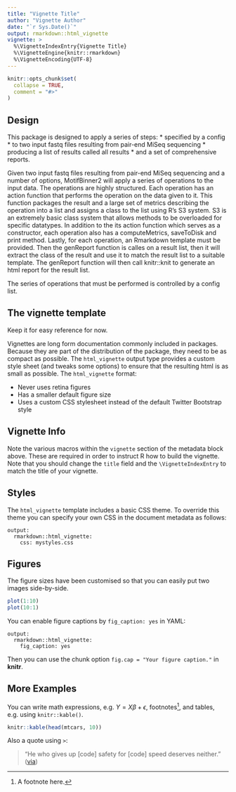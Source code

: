 ```yaml
---
title: "Vignette Title"
author: "Vignette Author"
date: "`r Sys.Date()`"
output: rmarkdown::html_vignette
vignette: >
  %\VignetteIndexEntry{Vignette Title}
  %\VignetteEngine{knitr::rmarkdown}
  %\VignetteEncoding{UTF-8}
---
```


```r
knitr::opts_chunk$set(
  collapse = TRUE,
  comment = "#>"
)
```

## Design

This package is designed to apply a series of steps:
* specified by a config
* to two input fastq files resulting from pair-end MiSeq sequencing
* producing a list of results called all results
* and a set of comprehensive reports.


Given two input fastq files resulting from pair-end MiSeq sequencing and a
number of options, MotifBinner2 will apply a series of operations to the input
data. The operations are highly structured. Each operation has an action
function that performs the operation on the data given to it. This function
packages the result and a large set of metrics describing the operation into a
list and assigns a class to the list using R's S3 system. S3 is an extremely
basic class system that allows methods to be overloaded for specific datatypes.
In addition to the its action function which serves as a constructor, each
operation also has a computeMetrics, saveToDisk and print method. Lastly, for
each operation, an Rmarkdown template must be provided. Then the genReport
function is calles on a result list, then it will extract the class of the
result and use it to match the result list to a suitable template. The
genReport function will then call knitr::knit to generate an html report for
the result list.

The series of operations that must be performed is controlled by a config list.



## The vignette template

Keep it for easy reference for now.

Vignettes are long form documentation commonly included in packages. Because they are part of the distribution of the package, they need to be as compact as possible. The `html_vignette` output type provides a custom style sheet (and tweaks some options) to ensure that the resulting html is as small as possible. The `html_vignette` format:

- Never uses retina figures
- Has a smaller default figure size
- Uses a custom CSS stylesheet instead of the default Twitter Bootstrap style

## Vignette Info

Note the various macros within the `vignette` section of the metadata block above. These are required in order to instruct R how to build the vignette. Note that you should change the `title` field and the `\VignetteIndexEntry` to match the title of your vignette.

## Styles

The `html_vignette` template includes a basic CSS theme. To override this theme you can specify your own CSS in the document metadata as follows:

    output: 
      rmarkdown::html_vignette:
        css: mystyles.css

## Figures

The figure sizes have been customised so that you can easily put two images side-by-side. 

```r
plot(1:10)
plot(10:1)
```

You can enable figure captions by `fig_caption: yes` in YAML:

    output:
      rmarkdown::html_vignette:
        fig_caption: yes

Then you can use the chunk option `fig.cap = "Your figure caption."` in **knitr**.

## More Examples

You can write math expressions, e.g. $Y = X\beta + \epsilon$, footnotes^[A footnote here.], and tables, e.g. using `knitr::kable()`.

```r
knitr::kable(head(mtcars, 10))
```

Also a quote using `>`:

> "He who gives up [code] safety for [code] speed deserves neither."
([via](https://twitter.com/hadleywickham/status/504368538874703872))
